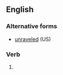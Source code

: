 ==English==

===Alternative forms===
* [[unraveled]] (US)

===Verb===
{{head|en|verb form}}

# {{lb|en|British spelling}} {{en-past of|unravel}}